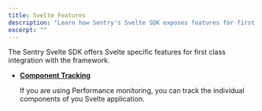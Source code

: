```yaml
---
title: Svelte Features
description: "Learn how Sentry's Svelte SDK exposes features for first class integration with Svelte."
excerpt: ""
---
```


The Sentry Svelte SDK offers Svelte specific features for first class integration with the framework.

- **[Component Tracking](./componenttracking/)**

  If you are using Performance monitoring, you can track the individual components of you Svelte application.

